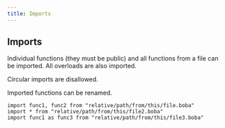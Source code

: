 ```yaml
---
title: Imports
---
```


## Imports

Individual functions (they must be public) and all functions from a file can be imported. All overloads are also imported.

Circular imports are disallowed.

Imported functions can be renamed.

```boba
import func1, func2 from "relative/path/from/this/file.boba"
import * from "relative/path/from/this/file2.boba"
import func1 as func3 from "relative/path/from/this/file3.boba"
```